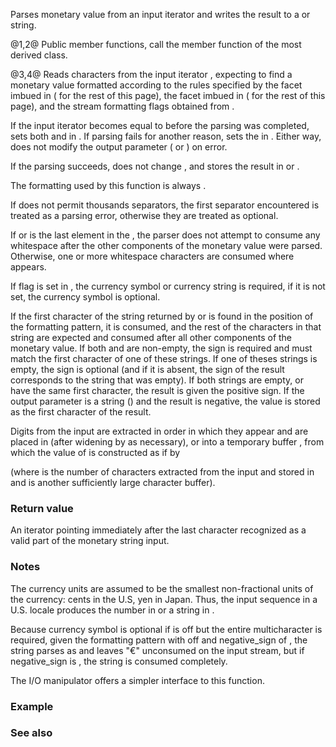 {{cpp/locale/money_get/title|get, do_get}}
{{cpp/locale/money_get/navbar}}
{{dcl begin}}
{{dcl header|locale}}
{{dcl|num=1|1=
public:
iter_type get( iter_type beg, iter_type end, bool intl, std::ios_base&amp; str,
               std::ios_base::iostate&amp; err, long double&amp; units ) const;}}
{{dcl|num=2|1=
iter_type get( iter_type beg, iter_type end, bool intl, std::ios_base&amp; str,
               std::ios_base::iostate&amp; err, string_type&amp; digits ) const;}}
{{dcl|num=3|1=
protected:
virtual iter_type do_get( iter_type beg, iter_type end, bool intl, std::ios_base&amp; str,
                          std::ios_base::iostate&amp; err, long double&amp; units ) const;}}
{{dcl|num=4|1=
virtual iter_type do_get( iter_type beg, iter_type end, bool intl, std::ios_base&amp; str,
                          std::ios_base::iostate&amp; err, string_type&amp; digits ) const;
}}
{{dcl end}}

Parses monetary value from an input iterator and writes the result to a {{c|long double}} or string.

@1,2@ Public member functions, call the member function {{tt|do_get}} of the most derived class.

@3,4@ Reads characters from the input iterator {{c|beg}}, expecting to find a monetary value formatted according to the rules specified by the {{c|std::ctype}} facet imbued in {{c|str.getloc()}} ({{tt|ct}} for the rest of this page), the {{c|std::moneypunct&lt;CharT, intl&gt;}} facet imbued in {{c|str.getloc()}} ({{tt|mp}} for the rest of this page), and the stream formatting flags obtained from {{c|str.flags()}}.

If the input iterator {{c|beg}} becomes equal to {{c|end}} before the parsing was completed, sets both {{lc|failbit}} and {{lc|eofbit}} in {{c|err}}. If parsing fails for another reason, sets the {{tt|failbit}} in {{c|err}}. Either way, does not modify the output parameter ({{c|units}} or {{c|digits}}) on error.

If the parsing succeeds, does not change {{c|err}}, and stores the result in {{c|units}} or {{c|digits}}.

The formatting {{lc|pattern}} used by this function is always {{c|mp.neg_format()}}.

If {{c|mp.grouping()}} does not permit thousands separators, the first separator encountered is treated as a parsing error, otherwise they are treated as optional.

If {{lc|money_base::space}} or {{lc|money_base::none}} is the last element in the {{lc|pattern}}, the parser does not attempt to consume any whitespace after the other components of the monetary value were parsed. Otherwise, one or more whitespace characters are consumed where {{lc|money_base::space}} appears.

If {{tt|showbase}} flag is set in {{c|str.flags()}}, the currency symbol or currency string is required, if it is not set, the currency symbol is optional.

If the first character of the string returned by {{c|mp.positive_sign()}} or {{c|mp.negative_sign()}} is found in the {{lc|money_base::sign}} position of the formatting pattern, it is consumed, and the rest of the characters in that string are expected and consumed after all other components of the monetary value. If both {{c|mp.positive_sign()}} and {{c|mp.negative_sign()}} are non-empty, the sign is required and must match the first character of one of these strings. If one of theses strings is empty, the sign is optional (and if it is absent, the sign of the result corresponds to the string that was empty). If both strings are empty, or have the same first character, the result is given the positive sign. If the output parameter is a string ({{c|digits}}) and the result is negative, the value {{c|ct.widen('-')}} is stored as the first character of the result.

Digits from the input are extracted in order in which they appear and are placed in {{c|digits}} (after widening by {{c|ct.widen()}} as necessary), or into a temporary buffer {{tt|buf1}}, from which the value of {{c|units}} is constructed as if by 

{{source|1=static const char src[] = "0123456789-";
CharT atoms[sizeof(src)];
ct.widen(src, src + sizeof(src) - 1, atoms);
for (int i = 0; i &lt; n; ++i)
buf2[i] = src[find(atoms, atoms+sizeof(src), buf1[i]) - atoms];
buf2[n] = 0;
sscanf(buf2, "%Lf", &amp;units);
}}
(where {{tt|n}} is the number of characters extracted from the input and stored in {{tt|buf1}} and {{tt|buf2}} is another sufficiently large character buffer).

===Return value===
An iterator pointing immediately after the last character recognized as a valid part of the monetary string input.

===Notes===
The currency units are assumed to be the smallest non-fractional units of the currency: cents in the U.S, yen in Japan. Thus, the input sequence {{c|"$1,056.23"}} in a U.S. locale produces the number {{c|105623.0}} in {{c|units}} or a string {{c|"105623"}} in {{c|digits}}.

Because currency symbol is optional if {{tt|showbase}} is off but the entire multicharacter {{tt|negative_sign()}} is required, given the formatting pattern {{c|{sign, value, space, symbol} }} with {{tt|showbase}} off and negative_sign of {{c|"-"}}, the string {{c|"-1.23 €"}} parses as {{c|-123}} and leaves "€" unconsumed on the input stream, but if negative_sign is {{c|"()"}}, the string {{c|"(1.23 €)"}} is consumed completely.

The I/O manipulator {{lc|std::get_money}} offers a simpler interface to this function.

===Example===
{{example
|code=
#include &lt;iostream&gt;
#include &lt;locale&gt;
#include &lt;sstream&gt;

void demo_money_get(std::locale loc, const std::string&amp; input)
{
    std::istringstream str(input);
    str.imbue(loc);
    long double units;
    
    // The following can be written simpler with std::get_money(units)
    std::ios_base::iostate err = std::ios_base::goodbit;
    std::istreambuf_iterator&lt;char&gt; ret =
        std::use_facet&lt;std::money_get&lt;char&gt;&gt;(loc).get(
            std::istreambuf_iterator&lt;char&gt;(str),
            std::istreambuf_iterator&lt;char&gt;(),
            false, str, err, units);
    str.setstate(err);
    std::istreambuf_iterator&lt;char&gt; last{};
    if (str)
    {
        std::cout &lt;&lt; "Successfully parsed '" &lt;&lt; str.str() &lt;&lt; "' as "
                  &lt;&lt; units / 100 &lt;&lt; " units\n";
        if (ret != last)
        {
            std::cout &lt;&lt; "Remaining content: '";
            std::copy(ret, last, std::ostreambuf_iterator&lt;char&gt;(std::cout));
            std::cout &lt;&lt; "'\n";
        }
        else
            std::cout &lt;&lt; "The input was fully consumed\n";
    }
    else
    {
        std::cout &lt;&lt; "Parse failed. Unparsed string: '";
        std::copy(ret, last, std::ostreambuf_iterator&lt;char&gt;(std::cout));
        std::cout &lt;&lt; "'\n";
    }
}

int main()
{
    demo_money_get(std::locale("en_US.utf8"), "-$5.12 abc");
    demo_money_get(std::locale("ms_MY.utf8"), "(RM5.12) def");
}
|output=
Successfully parsed '-$5.12 abc' as -5.12 units
Remaining content: ' abc'
Successfully parsed '(RM5.12) def' as -5.12 units
Remaining content: ' def'
}}

===See also===
{{dsc begin}}
{{dsc inc|cpp/locale/dsc moneypunct}}
{{dsc inc|cpp/locale/dsc money_get}}
{{dsc inc|cpp/io/manip/dsc get_money}}
{{dsc end}}

{{langlinks|de|es|fr|it|ja|pt|ru|zh}}